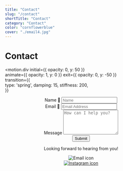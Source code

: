 ```yaml
---
title: "Contact"
slug: "/contact"
shortTitle: "Contact"
category: "Contact"
color: "cornflowerblue"
cover: "./email4.jpg"
---
```


# Contact

<motion.div
  initial={{ opacity: 0, y: 50 }}      
  animate={{ opacity: 1, y: 0 }}
  exit={{ opacity: 0, y: -50 }}  
  transition={{              
    type: 'spring',
    damping: 15,
    stiffness: 200,            
  }}
>
<div style={{ 
  margin: '0 auto', 
  maxWidth: '800px', 
  padding: '2rem', 
  fontFamily: 'Calibri', 
  backgroundColor: '#F8F8F8',
  borderRadius: '10px',
  boxShadow: '0px 2px 10px rgba(0, 0, 0, 0.1)' 
}}>
  <center>
    <form action="https://formsubmit.co/pmb.html@gmail.com" method="POST">
      <input type="hidden" id="_next" value="https://day-break.netlify.app/about/"/>  
      <input type="hidden" id="_subject" value="New Email!"/>
      <div style={{ marginBottom: '1rem' }}>
        <label style={{ fontWeight: 'bold', display: 'block' }} for="name">Name 🤖 </label>
        <input style={{ padding: '0.5rem', width: '100%', border: '2px solid #ccc', borderRadius: '4px' }} name="name" type="text" placeholder="Name" required/>
      </div>
      <div style={{ marginBottom: '1rem' }}>
        <label style={{ fontWeight: 'bold', display: 'block' }} for="emailAddress">Email 📧 </label>
        <input style={{ padding: '0.5rem', width: '100%', border: '2px solid #ccc', borderRadius: '4px' }} name="emailAddress" type="email" placeholder="Email Address" required/>
      </div>
      <div style={{ marginBottom: '1rem' }}>
        <label style={{ fontWeight: 'bold', display: 'block' }} for="message">Message</label>
        <textarea style={{ padding: '0.5rem', width: '100%', border: '2px solid #ccc', borderRadius: '4px', resize: 'none' }} name="message" type="text" placeholder="How can I help you?" rows="5" required></textarea>
      </div>
      <div class="d-grid">
        <button class="btn btn-primary btn-lg" type="submit" style={{ fontWeight: 'bold' }}>Submit</button>
      </div>
    </form>
    <p style={{ fontWeight: 'bold', marginTop: '1rem' }}>Looking forward to hearing from you! </p>
    <img src="https://www.sgvirtualoffice.com/wp-content/uploads/2019/04/mail-forwarding-600x600.jpg" alt="Email icon" style={{ maxWidth: '100%', margin: '1rem 0' }} />
    <br /> 
    <a href="https://www.instagram.com/pm.daybreak/"><img src="https://cdn-icons-png.flaticon.com/512/87/87390.png" alt="Instagram icon" style={{ height: '1.5rem', marginLeft: '0.5rem' }} /></a>

  </center>
</div>
</motion.div>
